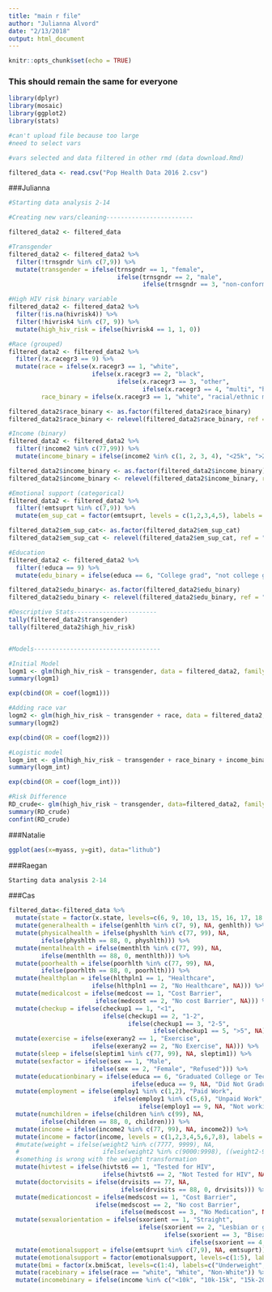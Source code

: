 ```yaml
---
title: "main r file"
author: "Julianna Alvord"
date: "2/13/2018"
output: html_document
---
```


```r
knitr::opts_chunk$set(echo = TRUE)
```

### This should remain the same for everyone
```r
library(dplyr)
library(mosaic)
library(ggplot2)
library(stats)

#can't upload file because too large
#need to select vars

#vars selected and data filtered in other rmd (data download.Rmd)

filtered_data <- read.csv("Pop Health Data 2016 2.csv")
```

###Julianna
```r
#Starting data analysis 2-14

#Creating new vars/cleaning------------------------

filtered_data2 <- filtered_data

#Transgender
filtered_data2 <- filtered_data2 %>%
  filter(!trnsgndr %in% c(7,9)) %>%
  mutate(transgender = ifelse(trnsgndr == 1, "female", 
                              ifelse(trnsgndr == 2, "male", 
                                     ifelse(trnsgndr == 3, "non-conforming", "Cis"))))

#High HIV risk binary variable 
filtered_data2 <- filtered_data2 %>%
  filter(!is.na(hivrisk4)) %>%
  filter(!hivrisk4 %in% c(7, 9)) %>%
  mutate(high_hiv_risk = ifelse(hivrisk4 == 1, 1, 0))

#Race (grouped) 
filtered_data2 <- filtered_data2 %>%
  filter(!x.racegr3 == 9) %>%
  mutate(race = ifelse(x.racegr3 == 1, "white", 
                       ifelse(x.racegr3 == 2, "black", 
                              ifelse(x.racegr3 == 3, "other", 
                                     ifelse(x.racegr3 == 4, "multi", "hispanic")))),
         race_binary = ifelse(x.racegr3 == 1, "white", "racial/ethnic minority"))

filtered_data2$race_binary <- as.factor(filtered_data2$race_binary)
filtered_data2$race_binary <- relevel(filtered_data2$race_binary, ref = "white")

#Income (binary)
filtered_data2 <- filtered_data2 %>%
  filter(!income2 %in% c(77,99)) %>%
  mutate(income_binary = ifelse(income2 %in% c(1, 2, 3, 4), "<25k", ">25k")) 

filtered_data2$income_binary <- as.factor(filtered_data2$income_binary)
filtered_data2$income_binary <- relevel(filtered_data2$income_binary, ref = "<25k")

#Emotional support (categorical)
filtered_data2 <- filtered_data2 %>%
  filter(!emtsuprt %in% c(7,9)) %>%
  mutate(em_sup_cat = factor(emtsuprt, levels = c(1,2,3,4,5), labels = c("always", "usually", "sometimes", "rarely", "never")))

filtered_data2$em_sup_cat<- as.factor(filtered_data2$em_sup_cat)
filtered_data2$em_sup_cat <- relevel(filtered_data2$em_sup_cat, ref = "never")

#Education
filtered_data2 <- filtered_data2 %>%
  filter(!educa == 9) %>%
  mutate(edu_binary = ifelse(educa == 6, "College grad", "not college grad"))

filtered_data2$edu_binary<- as.factor(filtered_data2$edu_binary)
filtered_data2$edu_binary <- relevel(filtered_data2$edu_binary, ref = "not college grad")

#Descriptive Stats-----------------------
tally(filtered_data2$transgender)
tally(filtered_data2$high_hiv_risk)


#Models-----------------------------------

#Initial Model
logm1 <- glm(high_hiv_risk ~ transgender, data = filtered_data2, family = binomial)
summary(logm1)

exp(cbind(OR = coef(logm1)))

#Adding race var
logm2 <- glm(high_hiv_risk ~ transgender + race, data = filtered_data2, family = binomial)
summary(logm2)

exp(cbind(OR = coef(logm2)))

#Logistic model 
logm_int <- glm(high_hiv_risk ~ transgender + race_binary + income_binary + em_sup_cat + edu_binary + transgender:race_binary, data = filtered_data2, family = binomial)
summary(logm_int)

exp(cbind(OR = coef(logm_int)))

#Risk Difference
RD_crude<- glm(high_hiv_risk ~ transgender, data=filtered_data2, family=gaussian(link="identity"))
summary(RD_crude)
confint(RD_crude)
```

###Natalie
```r
ggplot(aes(x=myass, y=git), data="lithub")
```

###Raegan
```r
Starting data analysis 2-14
```

###Cas
```r
filtered_data<-filtered_data %>%
  mutate(state = factor(x.state, levels=c(6, 9, 10, 13, 15, 16, 17, 18, 19, 21, 22, 25, 27, 28, 29, 32, 36, 39, 42, 44, 48, 50, 51, 53, 55, 66), labels=c("California", "Connecticut", "Delaware", "Georgia", "Hawaii", "Idaho", "Illinois", "Indiana", "Iowa", "Kentucky", "Louisiana", "Massachusetts", "Minnesota", "Mississippi", "Missouri", "Nevada", "New York", "Ohio", "Pennsylvania", "Rhode Island", "Texas", "Vermont", "Virginia", "Washington", "Wisconsin", "Guam"))) %>%
  mutate(generalhealth = ifelse(genhlth %in% c(7, 9), NA, genhlth)) %>%
  mutate(physicalhealth = ifelse(physhlth %in% c(77, 99), NA,
         ifelse(physhlth == 88, 0, physhlth))) %>%
  mutate(mentalhealth = ifelse(menthlth %in% c(77, 99), NA,
         ifelse(menthlth == 88, 0, menthlth))) %>%
  mutate(poorhealth = ifelse(poorhlth %in% c(77, 99), NA,
         ifelse(poorhlth == 88, 0, poorhlth))) %>%
  mutate(healthplan = ifelse(hlthpln1 == 1, "Healthcare", 
                       ifelse(hlthpln1 == 2, "No Healthcare", NA))) %>%
  mutate(medicalcost = ifelse(medcost == 1, "Cost Barrier", 
                        ifelse(medcost == 2, "No cost Barrier", NA))) %>%
  mutate(checkup = ifelse(checkup1 == 1, "<1", 
                          ifelse(checkup1 == 2, "1-2", 
                                 ifelse(checkup1 == 3, "2-5",
                                        ifelse(checkup1 == 5, ">5", NA))))) %>%
  mutate(exercise = ifelse(exerany2 == 1, "Exercise", 
                       ifelse(exerany2 == 2, "No Exercise", NA))) %>%
  mutate(sleep = ifelse(sleptim1 %in% c(77, 99), NA, sleptim1)) %>%
  mutate(sexfactor = ifelse(sex == 1, "Male", 
                       ifelse(sex == 2, "Female", "Refused"))) %>%
  mutate(educationbinary = ifelse(educa == 6, "Graduated College or Technical School", 
                                  ifelse(educa == 9, NA, "Did Not Graduate College or Technical School"))) %>%
  mutate(employment = ifelse(employ1 %in% c(1,2), "Paid Work", 
                             ifelse(employ1 %in% c(5,6), "Unpaid Work",
                                    ifelse(employ1 == 9, NA, "Not working")))) %>%
  mutate(numchildren = ifelse(children %in% c(99), NA,
         ifelse(children == 88, 0, children))) %>%
  mutate(income = ifelse(income2 %in% c(77, 99), NA, income2)) %>%
  mutate(income = factor(income, levels = c(1,2,3,4,5,6,7,8), labels = c("<10k", "10k-15k", "15k-20k", "20k-25k", "25k-35k", "35k-50k", "50k-75k", ">75k"))) %>%
  #mutate(weight = ifelse(weight2 %in% c(7777, 9999), NA,
  #                       ifelse(weight2 %in% c(9000:9998), ((weight2-9000)*2.20462), weight2)))
  #something is wrong with the weight transformation
  mutate(hivtest = ifelse(hivtst6 == 1, "Tested for HIV", 
                          ifelse(hivtst6 == 2, "Not Tested for HIV", NA))) %>%
  mutate(doctorvisits = ifelse(drvisits == 77, NA, 
                               ifelse(drvisits == 88, 0, drvisits))) %>%
  mutate(medicationcost = ifelse(medscost == 1, "Cost Barrier", 
                        ifelse(medscost == 2, "No cost Barrier",
                               ifelse(medscost == 3, "No Medication", NA)))) %>%
  mutate(sexualorientation = ifelse(sxorient == 1, "Straight",
                                    ifelse(sxorient == 2, "Lesbian or gay", 
                                           ifelse(sxorient == 3, "Bisexual", 
                                                  ifelse(sxorient == 4, "Other", NA))))) %>%
  mutate(emotionalsupport = ifelse(emtsuprt %in% c(7,9), NA, emtsuprt)) %>%
  mutate(emotionalsupport = factor(emotionalsupport, levels=c(1:5), labels=c("Always", "Usually", "Sometimes", "Rarely", "Never"))) %>%
  mutate(bmi = factor(x.bmi5cat, levels=c(1:4), labels=c("Underweight", "Normal Weight", "Overweight", "Obese"))) %>%
  mutate(racebinary = ifelse(race == "white", "White", "Non-White")) %>%
  mutate(incomebinary = ifelse(income %in% c("<10k", "10k-15k", "15k-20k", "20k-25k"), "Less than $25,000 per year", "Greater than $25,000 per year"))
```




